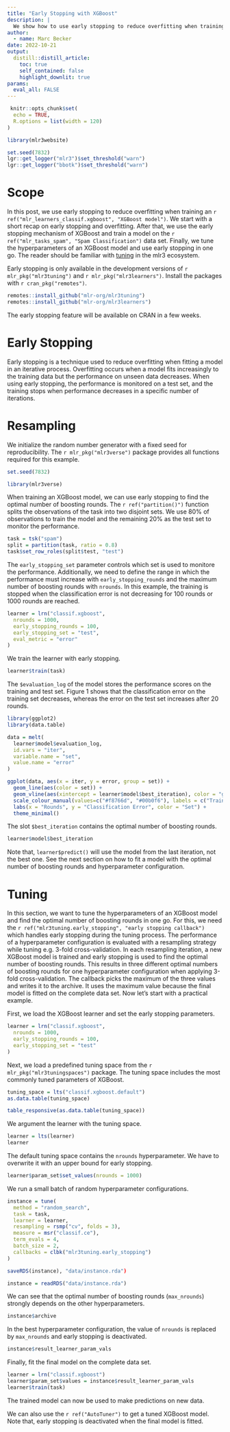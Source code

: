 ```yaml
---
title: "Early Stopping with XGBoost"
description: |
  We show how to use early stopping to reduce overfitting when training XGBoost models.
author:
  - name: Marc Becker
date: 2022-10-21
output:
  distill::distill_article:
    toc: true
    self_contained: false
    highlight_downlit: true
params:
  eval_all: FALSE
---
```


```r
 knitr::opts_chunk$set(
  echo = TRUE,
  R.options = list(width = 120)
)

library(mlr3website)

set.seed(7832)
lgr::get_logger("mlr3")$set_threshold("warn")
lgr::get_logger("bbotk")$set_threshold("warn")
```

# Scope

In this post, we use early stopping to reduce overfitting when training an `r ref("mlr_learners_classif.xgboost", "XGBoost model")`.
We start with a short recap on early stopping and overfitting.
After that, we use the early stopping mechanism of XGBoost and train a model on the `r ref("mlr_tasks_spam", "Spam Classification")` data set.
Finally, we tune the hyperparameters of an XGBoost model and use early stopping in one go.
The reader should be familiar with [tuning](https://mlr3gallery.mlr-org.com/posts/2021-03-09-practical-tuning-series-tune-a-support-vector-machine/) in the mlr3 ecosystem.

Early stopping is only available in the development versions of `r mlr_pkg("mlr3tuning")` and `r mlr_pkg("mlr3learners")`.
Install the packages with `r cran_pkg("remotes")`.

```r
remotes::install_github("mlr-org/mlr3tuning")
remotes::install_github("mlr-org/mlr3learners")
```

The early stopping feature will be available on CRAN in a few weeks.

# Early Stopping

Early stopping is a technique used to reduce overfitting when fitting a model in an iterative process.
Overfitting occurs when a model fits increasingly to the training data but the performance on unseen data decreases.
When using early stopping, the performance is monitored on a test set, and the training stops when performance decreases in a specific number of iterations.

# Resampling

We initialize the random number generator with a fixed seed for reproducibility.
The `r mlr_pkg("mlr3verse")` package provides all functions required for this example.

```r
set.seed(7832)

library(mlr3verse)
```

When training an XGBoost model, we can use early stopping to find the optimal number of boosting rounds.
The `r ref("partition()")` function splits the observations of the task into two disjoint sets.
We use 80% of observations to train the model and the remaining 20% as the test set to monitor the performance.

```r
task = tsk("spam")
split = partition(task, ratio = 0.8)
task$set_row_roles(split$test, "test")
```

The `early_stopping_set` parameter controls which set is used to monitore the performance.
Additionally, we need to define the range in which the performance must increase with `early_stopping_rounds` and the maximum number of boosting rounds with `nrounds`.
In this example, the training is stopped when the classification error is not decreasing for 100 rounds or 1000 rounds are reached.

```r
learner = lrn("classif.xgboost",
  nrounds = 1000,
  early_stopping_rounds = 100,
  early_stopping_set = "test",
  eval_metric = "error"
)
```

We train the learner with early stopping.

```r
learner$train(task)
```

The `$evaluation_log` of the model stores the performance scores on the training and test set.
Figure 1 shows that the classification error on the training set decreases, whereas the error on the test set increases after 20 rounds.

```r
library(ggplot2)
library(data.table)

data = melt(
  learner$model$evaluation_log,
  id.vars = "iter",
  variable.name = "set",
  value.name = "error"
)

ggplot(data, aes(x = iter, y = error, group = set)) +
  geom_line(aes(color = set)) +
  geom_vline(aes(xintercept = learner$model$best_iteration), color = "grey") +
  scale_colour_manual(values=c("#f8766d", "#00b0f6"), labels = c("Train", "Test")) +
  labs(x = "Rounds", y = "Classification Error", color = "Set") +
  theme_minimal()
```

The slot `$best_iteration` contains the optimal number of boosting rounds.

```r
learner$model$best_iteration
```

Note that, `learner$predict()` will use the model from the last iteration, not the best one.
See the next section on how to fit a model with the optimal number of boosting rounds and hyperparameter configuration.

# Tuning

In this section, we want to tune the hyperparameters of an XGBoost model and find the optimal number of boosting rounds in one go.
For this, we need the `r ref("mlr3tuning.early_stopping", "early stopping callback")` which handles early stopping during the tuning process.
The performance of a hyperparameter configuration is evaluated with a resampling strategy while tuning e.g. 3-fold cross-validation.
In each resampling iteration, a new XGBoost model is trained and early stopping is used to find the optimal number of boosting rounds.
This results in three different optimal numbers of boosting rounds for one hyperparameter configuration when applying 3-fold cross-validation.
The callback picks the maximum of the three values and writes it to the archive.
It uses the maximum value because the final model is fitted on the complete data set.
Now let's start with a practical example.

First, we load the XGBoost learner and set the early stopping parameters.

```r
learner = lrn("classif.xgboost",
  nrounds = 1000,
  early_stopping_rounds = 100,
  early_stopping_set = "test"
)
```

Next, we load a predefined tuning space from the `r mlr_pkg("mlr3tuningspaces")` package.
The tuning space includes the most commonly tuned parameters of XGBoost.

```r
tuning_space = lts("classif.xgboost.default")
as.data.table(tuning_space)
```

```r
table_responsive(as.data.table(tuning_space))
```

We argument the learner with the tuning space.

```r
learner = lts(learner)
learner
```

The default tuning space contains the `nrounds` hyperparameter.
We have to overwrite it with an upper bound for early stopping.

```r
learner$param_set$set_values(nrounds = 1000)
```

We run a small batch of random hyperparameter configurations.

```r
instance = tune(
  method = "random_search",
  task = task,
  learner = learner,
  resampling = rsmp("cv", folds = 3),
  measure = msr("classif.ce"),
  term_evals = 4,
  batch_size = 2,
  callbacks = clbk("mlr3tuning.early_stopping")
)
```

```r
saveRDS(instance), "data/instance.rda")
```

```r
instance = readRDS("data/instance.rda")
```

We can see that the optimal number of boosting rounds (`max_nrounds`) strongly depends on the other hyperparameters.

```r
instance$archive
```

In the best hyperparameter configuration, the value of `nrounds` is replaced by `max_nrounds` and early stopping is deactivated.

```r
instance$result_learner_param_vals
```

Finally, fit the final model on the complete data set.

```r
learner = lrn("classif.xgboost")
learner$param_set$values = instance$result_learner_param_vals
learner$train(task)
```

The trained model can now be used to make predictions on new data.

We can also use the `r ref("AutoTuner")` to get a tuned XGBoost model.
Note that, early stopping is deactivated when the final model is fitted.
